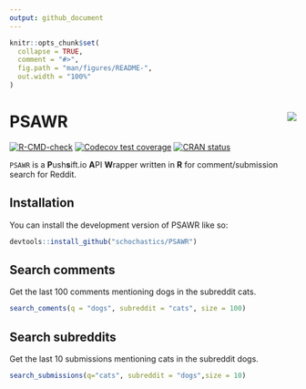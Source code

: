 ```yaml
---
output: github_document
---
```


<!-- README.md is generated from README.Rmd. Please edit that file -->

```r
knitr::opts_chunk$set(
  collapse = TRUE,
  comment = "#>",
  fig.path = "man/figures/README-",
  out.width = "100%"
)
```

# PSAWR <img src="man/figures/logo.png" align="right"/>

<!-- badges: start -->
[![R-CMD-check](https://github.com/schochastics/PSAWR/actions/workflows/R-CMD-check.yaml/badge.svg)](https://github.com/schochastics/PSAWR/actions/workflows/R-CMD-check.yaml)
[![Codecov test coverage](https://codecov.io/gh/schochastics/PSAWR/branch/main/graph/badge.svg)](https://app.codecov.io/gh/schochastics/PSAWR?branch=main)
[![CRAN status](https://www.r-pkg.org/badges/version/PSAWR)](https://CRAN.R-project.org/package=PSAWR)
<!-- badges: end -->

`PSAWR` is a **P**ush**s**ift.io **A**PI **W**rapper written in **R** for comment/submission search
for Reddit.

## Installation

You can install the development version of PSAWR like so:

``` r
devtools::install_github("schochastics/PSAWR")
```

## Search comments

Get the last 100 comments mentioning dogs in the subreddit cats.
```r
search_coments(q = "dogs", subreddit = "cats", size = 100)
```

## Search subreddits
Get the last 10 submissions mentioning cats in the subreddit dogs.
```r
search_submissions(q="cats", subreddit = "dogs",size = 10)
```
